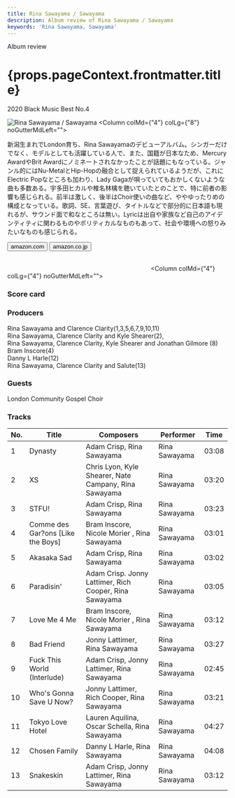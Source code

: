 ```yaml
---
title: Rina Sawayama / Sawayama
description: Album review of Rina Sawayama / Sawayama
keywords: 'Rina Sawayama, Sawayama'
---
```



<p className="largeP">Album review</p>
<h1 className="h1--no--margin">{props.pageContext.frontmatter.title}</h1>
<p className="largeP"><Link to="/best50/2020/">2020 Black Music Best No.4</Link></p>

<Row  className="image-card-group">
	<Column colMd={"3"} colLg={"4"} noGutterMdLeft="">
       <ImageCard>

![Rina Sawayama / Sawayama](../../images/cd/rinasawayama1L.jpg) 
</ImageCard>
	</Column>
	<Column colMd={"4"} colLg={"8"} noGutterMdLeft="">
	<p>
	新潟生まれでLondon育ち、Rina Sawayamaのデビューアルバム。シンガーだけでなく、モデルとしても活躍している人で、また、国籍が日本なため、Mercury AwardやBrit Awardにノミネートされなかったことが話題にもなっている。ジャンル的にはNu-MetalとHip-Hopの融合として捉えられているようだが、これにElectric Popなところも加わり、Lady Gagaが唄っていてもおかしくないような曲も多数ある。宇多田ヒカルや椎名林檎を聴いていたとのことで、特に前者の影響も感じられる。前半は激しく、後半はChoir使いの曲など、ややゆったりめの構成となっている。歌詞、SE、言葉遊び、タイトルなどで部分的に日本語も現れるが、サウンド面で和なところは無い。Lyricは出自や家族など自己のアイデンティティに関わるものやポリティカルなものもあって、社会や環境への怒りみたいなものも感じられる。
	</p>
	<div>
	  <Button className="button-right-mergin"  href="https://amzn.to/31kw9ZS" kind="primary" size="small" renderIcon={ArrowUpRight24}>
      amazon.com
    </Button>
    <Button className="button-right-mergin"  href="https://amzn.to/2YoF4I4" kind="secondary" size="small" renderIcon={ArrowUpRight24}>
      amazon.co.jp
    </Button>
	</div>
	<a href="https://geo.music.apple.com/jp/album/sawayama/1502763923?mt=1&app=music&ls=1&at=11lcug" style="display:inline-block;overflow:hidden;background:url(https://linkmaker.itunes.apple.com/ja-jp/lockup.svg?releaseDate=2020-04-22&kind=album&bubble=apple_music&style=mono-black) no-repeat;width:180px;height:45px;"></a>
	<a href="https://geo.music.apple.com/jp/album/sawayama/1502763923?app=itunes&at=11lcug" style="display:inline-block;overflow:hidden;background:url(https://linkmaker.itunes.apple.com/ja-jp/badge-lrg.svg?releaseDate=2020-04-22T00:00:00Z&kind=album&bubble=itunes_music) no-repeat;width:140px;height:45px;"></a>
	</Column>
</Row>
<Row >
	<Column colMd={"4"} colLg={"4"} noGutterMdLeft="">
<div>
  <h3>Score card</h3>
	<SliderJS1 value="5" />
  <SliderJS2 value="1" />
	<SliderJS3 value="1" />
  <SliderJS4 value="9" />
</div>
</Column>
<Column colMd={"8"} colLg={"8"} noGutterMdLeft="">
<div>
<h3>Producers</h3>
<p>
Rina Sawayama and Clarence Clarity(1,3,5,6,7,9,10,11)
<br/>Rina Sawayama, Clarence Clarity and Kyle Shearer(2),
<br/>Rina Sawayama, Clarence Clarity, Kyle Shearer and Jonathan Gilmore (8)
<br/>Bram Inscore(4)
<br/>Danny L Harle(12)
<br/>Rina Sawayama, Clarence Clarity and Salute(13)
</p>
<h3>Guests</h3>
<p>
London Community Gospel Choir
</p>
</div>
</Column>
</Row>

<h3>Tracks</h3>

| No. |	 Title                            |	 Composers                                             |	 Performer   | Time	 |
| --- |	--------------------------------- | ------------------------------------------------------ | ------------- | ----- |
|	1	  |	Dynasty                          	| Adam Crisp, Rina Sawayama                              | Rina Sawayama | 03:08 |
|	2	  |	XS                               	| Chris Lyon, Kyle Shearer, Nate Campany, Rina Sawayama  | Rina Sawayama | 03:20 |
|	3	  |	STFU!                            	| Adam Crisp, Rina Sawayama                              | Rina Sawayama | 03:23 |
|	4	  |	Comme des Gar?ons [Like the Boys]	| Bram Inscore, Nicole Morier , Rina Sawayama            | Rina Sawayama | 03:01 |
|	5	  |	Akasaka Sad                      	| Adam Crisp, Rina Sawayama                              | Rina Sawayama | 03:02 |
|	6	  |	Paradisin'                       	| Adam Crisp. Jonny Lattimer, Rich Cooper, Rina Sawayama | Rina Sawayama | 03:05 |
|	7	  |	Love Me 4 Me                     	| Bram Inscore, Nicole Morier , Rina Sawayama            | Rina Sawayama | 03:12 |
|	8	  |	Bad Friend                       	| Jonny Lattimer, Rina Sawayama                          | Rina Sawayama | 03:27 |
|	9	  |	Fuck This World (Interlude)      	| Adam Crisp, Jonny Lattimer, Rina Sawayama              | Rina Sawayama | 02:45 |
|	10	|	Who's Gonna Save U Now?          	| Jonny Lattimer, Rich Cooper, Rina Sawayama             | Rina Sawayama | 03:21 |
|	11	|	Tokyo Love Hotel                 	| Lauren Aquilina, Oscar Schella, Rina Sawayama          | Rina Sawayama | 04:27 |
|	12	|	Chosen Family                    	| Danny L Harle, Rina Sawayama                           | Rina Sawayama | 04:08 |
|	13	|	Snakeskin                        	| Adam Crisp, Jonny Lattimer, Rina Sawayama              | Rina Sawayama | 03:12 |
